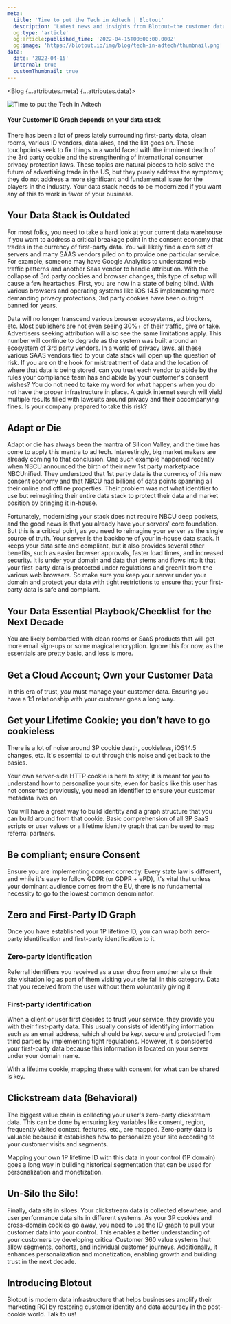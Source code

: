 ```yaml
---
meta:
  title: 'Time to put the Tech in Adtech | Blotout'
  description: 'Latest news and insights from Blotout—the customer data platform reimagined for the trusted enterprise.'
  og:type: 'article'
  og:article:published_time: '2022-04-15T00:00:00.000Z'
  og:image: 'https://blotout.io/img/blog/tech-in-adtech/thumbnail.png'
data:
  date: '2022-04-15'
  internal: true
  customThumbnail: true
---
```




<Blog {...attributes.meta} {...attributes.data}>

![Time to put the Tech in Adtech](/img/blog/tech-in-adtech/main.png)

#### Your Customer ID Graph depends on your data stack

There has been a lot of press lately surrounding first-party data, clean rooms, various ID vendors, data lakes, and the list goes on. These touchpoints seek to fix things in a world faced with the imminent death of the 3rd party cookie and the strengthening of international consumer privacy protection laws. These topics are natural pieces to help solve the future of advertising trade in the US, but they purely address the symptoms; they do not address a more significant and fundamental issue for the players in the industry. Your data stack needs to be modernized if you want any of this to work in favor of your business.

## Your Data Stack is Outdated

For most folks, you need to take a hard look at your current data warehouse if you want to address a critical breakage point in the consent economy that trades in the currency of first-party data. You will likely find a core set of servers and many SAAS vendors piled on to provide one particular service. For example, someone may have Google Analytics to understand web traffic patterns and another Saas vendor to handle attribution. With the collapse of 3rd party cookies and browser changes, this type of setup will cause a few heartaches. First, you are now in a state of being blind. With various browsers and operating systems like iOS 14.5 implementing more demanding privacy protections, 3rd party cookies have been outright banned for years.

Data will no longer transcend various browser ecosystems, ad blockers, etc. Most publishers are not even seeing 30%+ of their traffic, give or take. Advertisers seeking attribution will also see the same limitations apply. This number will continue to degrade as the system was built around an ecosystem of 3rd party vendors. In a world of privacy laws, all these various SAAS vendors tied to your data stack will open up the question of risk. If you are on the hook for mistreatment of data and the location of where that data is being stored, can you trust each vendor to abide by the rules your compliance team has and abide by your customer's consent wishes? You do not need to take my word for what happens when you do not have the proper infrastructure in place. A quick internet search will yield multiple results filled with lawsuits around privacy and their accompanying fines. Is your company prepared to take this risk?

## Adapt or Die

Adapt or die has always been the mantra of Silicon Valley, and the time has come to apply this mantra to ad tech. Interestingly, big market makers are already coming to that conclusion. One such example happened recently when NBCU announced the birth of their new 1st party marketplace NBCUnified. They understood that 1st party data is the currency of this new consent economy and that NBCU had billions of data points spanning all their online and offline properties. Their problem was not what identifier to use but reimagining their entire data stack to protect their data and market position by bringing it in-house.

Fortunately, modernizing your stack does not require NBCU deep pockets, and the good news is that you already have your servers' core foundation. But this is a critical point, as you need to reimagine your server as the single source of truth. Your server is the backbone of your in-house data stack. It keeps your data safe and compliant, but it also provides several other benefits, such as easier browser approvals, faster load times, and increased security. It is under your domain and data that stems and flows into it that your first-party data is protected under regulations and greenlit from the various web browsers. So make sure you keep your server under your domain and protect your data with tight restrictions to ensure that your first-party data is safe and compliant.

## Your Data Essential Playbook/Checklist for the Next Decade

You are likely bombarded with clean rooms or SaaS products that will get more email sign-ups or some magical encryption. Ignore this for now, as the essentials are pretty basic, and less is more.

## Get a Cloud Account; Own your Customer Data

In this era of trust, _you_ must manage your customer data. Ensuring you have a 1:1 relationship with your customer goes a long way.

## Get your Lifetime Cookie; you don’t have to go cookieless

There is a lot of noise around 3P cookie death, cookieless, iOS14.5 changes, etc. It's essential to cut through this noise and get back to the basics.

Your own server-side HTTP cookie is here to stay; it is meant for you to understand how to personalize your site; even for basics like this user has not consented previously, you need an identifier to ensure your customer metadata lives on.

You will have a great way to build identity and a graph structure that you can build around from that cookie. Basic comprehension of all 3P SaaS scripts or user values or a lifetime identity graph that can be used to map referral partners.

## Be compliant; ensure Consent

Ensure you are implementing consent correctly. Every state law is different, and while it's easy to follow GDPR (or GDPR + ePD), it's vital that unless your dominant audience comes from the EU, there is no fundamental necessity to go to the lowest common denominator.

## Zero and First-Party ID Graph

Once you have established your 1P lifetime ID, you can wrap both zero-party identification and first-party identification to it.

### Zero-party identification

Referral identifiers you received as a user drop from another site or their site visitation log as part of them visiting your site fall in this category. Data that you received from the user without them voluntarily giving it

### First-party identification

When a client or user first decides to trust your service, they provide you with their first-party data. This usually consists of identifying information such as an email address, which should be kept secure and protected from third parties by implementing tight regulations. However, it is considered your first-party data because this information is located on your server under your domain name.

With a lifetime cookie, mapping these with consent for what can be shared is key.

## Clickstream data (Behavioral)

The biggest value chain is collecting your user's zero-party clickstream data. This can be done by ensuring key variables like consent, region, frequently visited context, features, etc., are mapped. Zero-party data is valuable because it establishes how to personalize your site according to your customer visits and segments.

Mapping your own 1P lifetime ID with this data in your control (1P domain) goes a long way in building historical segmentation that can be used for personalization and monetization.

## Un-Silo the Silo!

Finally, data sits in siloes. Your clickstream data is collected elsewhere, and user performance data sits in different systems. As your 3P cookies and cross-domain cookies go away, you need to use the ID graph to pull your customer data into your control. This enables a better understanding of your customers by developing critical Customer 360 value systems that allow segments, cohorts, and individual customer journeys. Additionally, it enhances personalization and monetization, enabling growth and building trust in the next decade.

## Introducing Blotout

Blotout is modern data infrastructure that helps businesses amplify their marketing ROI by restoring customer identity and data accuracy in the post-cookie world. Talk to us!

</Blog>
